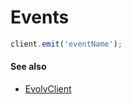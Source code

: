 # Events

```js
client.emit('eventName');
```

#### See also
* [EvolvClient](https://media.evolv.ai/javascript-sdk/releases/next/docs/EvolvClient.html#emit)
